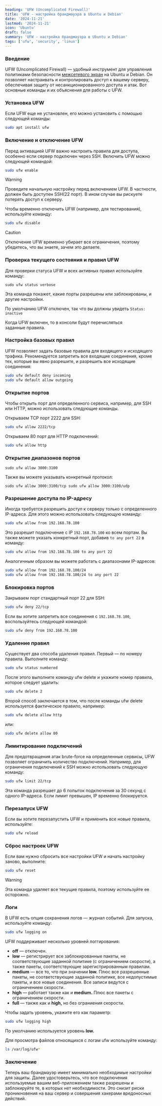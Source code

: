 ```yaml
---
heading: 'UFW (Uncomplicated Firewall)'
title: 'UFW - настройка брандмауэра в Ubuntu и Debian'
date: '2024-11-21'
lastmod: '2024-11-21'
icon: 'Ubuntu'
draft: false
summary: 'UFW - настройка брандмауэра в Ubuntu и Debian'
tags: ['ufw', 'security', 'linux']
---
```


### Введение

UFW (Uncomplicated Firewall) — удобный инструмент для управления политиками безопасности [межсетевого экран](http://help.ubuntu.ru/wiki/firewall) на Ubuntu и Debian. Он позволяет настраивать и контролировать доступ к вашему серверу, обеспечивая защиту от несанкционированного доступа и атак. Вот основные команды и их объяснения для работы с UFW.

### Установка UFW

Если UFW еще не установлен, его можно установить с помощью следующей команды:

```bash
sudo apt install ufw
```

### Включение и отключение UFW

Перед активацией UFW важно настроить правила для доступа, особенно если сервер подключен через SSH. Включить UFW можно следующей командой:

```bash
sudo ufw enable
```

> [!warning]
> Проведите начальную настройку перед включением UFW. В частности, должен быть доступен SSH(22 порт). В ином случае вы рискуете потерять доступ к серверу.

Чтобы временно отключить UFW (например, для тестирования), используйте команду:

```bash
sudo ufw disable
```

> [!caution]
> Отключение UFW временно убирает все ограничения, поэтому убедитесь, что вы знаете, зачем это делаете.

### Проверка текущего состояния и правил UFW

Для проверки статуса UFW и всех активных правил используйте команду:

```
sudo ufw status verbose
```

Эта команда покажет, какие порты разрешены или заблокированы, и другие настройки.

По умолчанию UFW отключен, так что вы должны увидеть `Status: inactive`

Когда UFW включен, то в консоли будут перечисляться заданные правила.

### Настройка базовых правил

UFW позволяет задать базовые правила для входящего и исходящего трафика. Рекомендуется запретить все входящие соединения, кроме тех, которые вы явно разрешите, и разрешить все исходящие соединения:

```bash
sudo ufw default deny incoming
sudo ufw default allow outgoing
```

### Открытие портов

Чтобы открыть порт для определенного сервиса, например, для SSH или HTTP, можно использовать cледующие команды.

Открываем TCP порт 2222 для SSH:

```bash
sudo ufw allow 2222/tcp
```

Открываем 80 порт для HTTP подключений:

```bash
sudo ufw allow http
```

### Открытие диапазонов портов

```
sudo ufw allow 3000:3100
```

Также вы можете указывать конкретный протокол:

```
sudo ufw allow 3000:3100/tcp sudo ufw allow 3000:3100/udp
```

### Разрешение доступа по IP-адресу

Иногда требуется разрешить доступ к серверу только с определенного IP-адреса. Для этого можно использовать следующую команду:

```bash
sudo ufw allow from 192.168.78.100
```

Это разрешит подключение с IP `192.168.78.100` ко всем портам. Вы также можете указать конкретный порт, добавив `to any port 22` в команду:

```bash
sudo ufw allow from 192.168.78.100 to any port 22
```

Аналогичным образом вы можете работать с диапазонами IP-адресов:

```bash
sudo ufw allow from 192.168.78.100/24
sudo ufw allow from 192.168.78.100/24 to any port 22
```

### Блокировка портов

Закрываем порт стандартный порт 22 для SSH:

```bash
sudo ufw deny 22/tcp
```

Если вы хотите запретить все соединения с `192.168.78.100`, воспользуйтесь следующей командой:

```bash
sudo ufw deny from 192.168.78.100
```

### Удаление правил

Существует два способа удаления правил. Первый — по номеру правила. Выполните команду:

```bash
sudo ufw status numbered
```

После этого выполните команду ufw delete и укажите номер правила, которое следует удалить:

```bash
sudo ufw delete 2
```

Второй способ заключается в том, что после команды ufw delete используется фактическое правило, например:

```bash
sudo ufw delete allow http
```

или:

```bash
sudo ufw delete allow 80
```

### Лимитирование подключений

Для предотвращения атак brute-force на определенные сервисы, UFW позволяет ограничить количество подключений. Например, для ограничения подключений к SSH можно использовать следующую команду:

```bash
sudo ufw limit 22/tcp
```

Эта команда разрешает до 6 попыток подключения за 30 секунд с одного IP-адреса. Если лимит превышен, IP временно блокируется.

### Перезапуск UFW

Если вы хотите перезапустить UFW и применить все новые правила, используйте:

```bash
sudo ufw reload
```

### Сброс настроек UFW

Если вам нужно сбросить все настройки UFW и начать настройку заново, выполните:

```bash
sudo ufw reset
```

> [!warning]
> Эта команда удаляет все текущие правила, поэтому используйте ее осторожно.

### Логи

В UFW есть опция сохранения логов — журнал событий. Для запуска, используйте команду:

```bash
sudo ufw logging on
```

UFW поддерживает несколько уровней логгирования:

- **off** — отключен.
- **low** — регистрирует все заблокированные пакеты, не соответствующие заданной политике (с ограничением скорости), а также пакеты, соответствующие зарегистрированным правилам.
- **medium** — все то, что при значении **low.** Плюс все разрешенные пакеты, не соответствующие заданной политике, все недопустимые пакеты, и все новые соединения. Все записи ведутся с ограничением скорости.
- **high** — работает также как и **medium.** Плюс все пакеты с ограничением скорости.
- **full** — также как и **high,** но без ограниения скорости.

Чтобы задать уровень, укажите его как параметр:

```bash
sudo ufw logging high
```

По умолчанию используется уровень **low.**

Для просмотра файлов относящихся с логам ufw используйте команду:

```bash
ls /var/log/ufw*
```

### Заключение

Теперь ваш брандмауэр имеет минимально необходимые настройки для защиты. Далее удостоверьтесь, что все подключения используемые вашим веб-приложением также разрешены и заблокируйте те, в которых нет необходимости. Это снизит риски проникновения на ваш сервер и совершения хакерами вредоносных действий.
